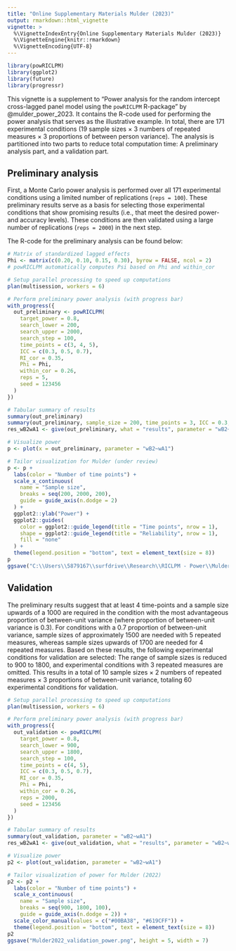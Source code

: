 ```yaml
---
title: "Online Supplementary Materials Mulder (2023)"
output: rmarkdown::html_vignette
vignette: >
  %\VignetteIndexEntry{Online Supplementary Materials Mulder (2023)}
  %\VignetteEngine{knitr::rmarkdown}
  %\VignetteEncoding{UTF-8}
---
```


```r
library(powRICLPM)
library(ggplot2)
library(future)
library(progressr)
```

This vignette is a supplement to "Power analysis for the random intercept cross-lagged panel model using the `powRICLPM` R-package" by @mulder_power_2023. It contains the R-code used for performing the power analysis that serves as the illustrative example. In total, there are 171 experimental conditions (19 sample sizes $\times$ 3 numbers of repeated measures $\times$ 3 proportions of between person variance). The analysis is partitioned into two parts to reduce total computation time: A preliminary analysis part, and a validation part. 

## Preliminary analysis
First, a Monte Carlo power analysis is performed over all 171 experimental conditions using a limited number of replications (`reps = 100`). These preliminary results serve as a basis for selecting those experimental conditions that show promising results (i.e., that meet the desired power- and accuracy levels). These conditions are then validated using a large number of replications (`reps = 2000`) in the next step. 

The R-code for the preliminary analysis can be found below:
```r
# Matrix of standardized lagged effects
Phi <- matrix(c(0.20, 0.10, 0.15, 0.30), byrow = FALSE, ncol = 2)
# powRICLPM automatically computes Psi based on Phi and within_cor

# Setup parallel processing to speed up computations
plan(multisession, workers = 6)

# Perform preliminary power analysis (with progress bar)
with_progress({
  out_preliminary <- powRICLPM(
    target_power = 0.8,
    search_lower = 200,
    search_upper = 2000,
    search_step = 100,
    time_points = c(3, 4, 5),
    ICC = c(0.3, 0.5, 0.7),
    RI_cor = 0.35,
    Phi = Phi,
    within_cor = 0.26,
    reps = 5,
    seed = 123456
  )
})

# Tabular summary of results
summary(out_preliminary)
summary(out_preliminary, sample_size = 200, time_points = 3, ICC = 0.3, reliability = 1)
res_wB2wA1 <- give(out_preliminary, what = "results", parameter = "wB2~wA1")

# Visualize power
p <- plot(x = out_preliminary, parameter = "wB2~wA1")

# Tailor visualization for Mulder (under review)
p <- p +
  labs(color = "Number of time points") +
  scale_x_continuous(
    name = "Sample size",
    breaks = seq(200, 2000, 200),
    guide = guide_axis(n.dodge = 2)
  ) +
  ggplot2::ylab("Power") + 
  ggplot2::guides(
    color = ggplot2::guide_legend(title = "Time points", nrow = 1),
    shape = ggplot2::guide_legend(title = "Reliability", nrow = 1), 
    fill = "none"
  ) +
  theme(legend.position = "bottom", text = element_text(size = 8))
p
ggsave("C:\\Users\\5879167\\surfdrive\\Research\\RICLPM - Power\\Mulder2023_preliminary_power.png", plot = p, height = 6, width = 7)
```

## Validation
The preliminary results suggest that at least 4 time-points and a sample size upwards of a 1000 are required in the condition with the most advantageous proportion of between-unit variance (where proportion of between-unit variance is 0.3). For conditions with a 0.7 proportion of between-unit variance, sample sizes of approximately 1500 are needed with 5 repeated measures, whereas sample sizes upwards of 1700 are needed for 4 repeated measures. Based on these results, the following experimental conditions for validation are selected: The range of sample sizes is reduced to 900 to 1800, and experimental conditions with 3 repeated measures are omitted. This results in a total of 10 sample sizes $\times$ 2 numbers of repeated measures $\times$ 3 proportions of between-unit variance, totaling 60 experimental conditions for validation.

```r
# Setup parallel processing to speed up computations
plan(multisession, workers = 6)

# Perform preliminary power analysis (with progress bar)
with_progress({
  out_validation <- powRICLPM(
    target_power = 0.8,
    search_lower = 900,
    search_upper = 1800,
    search_step = 100,
    time_points = c(4, 5),
    ICC = c(0.3, 0.5, 0.7),
    RI_cor = 0.35, 
    Phi = Phi,
    within_cor = 0.26,
    reps = 2000, 
    seed = 123456
  )
})

# Tabular summary of results
summary(out_validation, parameter = "wB2~wA1")
res_wB2wA1 <- give(out_validation, what = "results", parameter = "wB2~wA1")

# Visualize power
p2 <- plot(out_validation, parameter = "wB2~wA1")

# Tailor visualization of power for Mulder (2022)
p2 <- p2 + 
  labs(color = "Number of time points") +
  scale_x_continuous(
    name = "Sample size",
    breaks = seq(900, 1800, 100),
    guide = guide_axis(n.dodge = 2)) +
  scale_color_manual(values = c("#00BA38", "#619CFF")) +
  theme(legend.position = "bottom", text = element_text(size = 8))
p2
ggsave("Mulder2022_validation_power.png", height = 5, width = 7)
```



